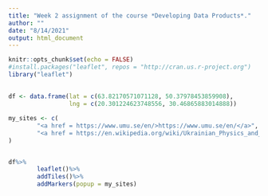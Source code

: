 ```yaml
---
title: "Week 2 assignment of the course *Developing Data Products*."
author: ""
date: "8/14/2021"
output: html_document
---
```


```r
knitr::opts_chunk$set(echo = FALSE)
#install.packages("leaflet", repos = "http://cran.us.r-project.org")
library("leaflet")
```

##
```r
        
df <- data.frame(lat = c(63.82170571071128, 50.37978453859908),
                 lng = c(20.301224623748556, 30.46865883014888))

my_sites <- c(
        "<a href = https://www.umu.se/en/>https://www.umu.se/en/</a>", 
        "<a href = https://en.wikipedia.org/wiki/Ukrainian_Physics_and_Mathematics_Lyceum>https://en.wikipedia.org/wiki/Ukrainian_Physics_and_Mathematics_Lyceum</a>"   
)


df%>%
        leaflet()%>%
        addTiles()%>%
        addMarkers(popup = my_sites)
```



